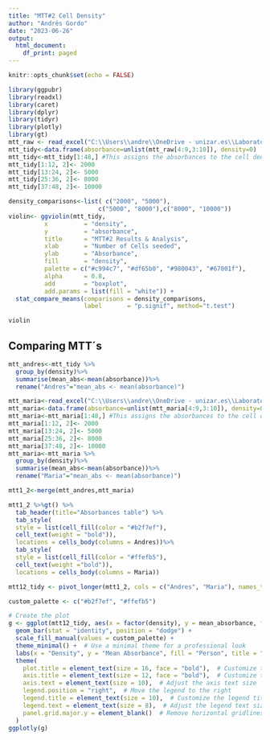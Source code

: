 ```yaml
---
title: "MTT#2 Cell Density"
author: "Andrés Gordo"
date: "2023-06-26"
output:
  html_document:
    df_print: paged
---
```


```r
knitr::opts_chunk$set(echo = FALSE)
```


```r
library(ggpubr)
library(readxl)
library(caret)
library(dplyr)
library(tidyr)
library(plotly)
library(gt)
mtt_raw <- read_excel("C:\\Users\\andre\\OneDrive - unizar.es\\Laboratorio\\UCL ILDH 2023\\Results\\MTT\\MTT2_ANDRES_PDX_266.xlsx", col_names = FALSE)
mtt_tidy<-data.frame(absorbance=unlist(mtt_raw[4:9,3:10]), density=0)
mtt_tidy<-mtt_tidy[1:48,] #This assigns the absorbances to the cell density
mtt_tidy[1:12, 2]<- 2000
mtt_tidy[13:24, 2]<- 5000
mtt_tidy[25:36, 2]<- 8000
mtt_tidy[37:48, 2]<- 10000
```


```r

density_comparisons<-list( c("2000", "5000"), 
                         c("5000", "8000"),c("8000", "10000"))
violin<- ggviolin(mtt_tidy,
          x          = "density", 
          y          = "absorbance", 
          title      = "MTT#2 Results & Analysis",
          xlab       = "Number of Cells seeded",
          ylab       = "Absorbance",
          fill       = "density",
          palette = c("#c994c7", "#df65b0", "#980043", "#67001f"),
          alpha      = 0.8,
          add        = "boxplot",
          add.params = list(fill = "white")) +
  stat_compare_means(comparisons = density_comparisons, 
                     label       = "p.signif", method="t.test")

```
```r
violin
```

## Comparing MTT´s
```r
mtt_andres<-mtt_tidy %>%
  group_by(density)%>%
  summarise(mean_abs<-mean(absorbance))%>%
  rename("Andres"="mean_abs <- mean(absorbance)")

mtt_maria<-read_excel("C:\\Users\\andre\\OneDrive - unizar.es\\Laboratorio\\UCL ILDH 2023\\Results\\MTT\\MTT1_ANDRES_PDX_236.xlsx", col_names = FALSE)
mtt_maria<-data.frame(absorbance=unlist(mtt_maria[4:9,3:10]), density=0)
mtt_maria<-mtt_maria[1:48,] #This assigns the absorbances to the cell density
mtt_maria[1:12, 2]<- 2000
mtt_maria[13:24, 2]<- 5000
mtt_maria[25:36, 2]<- 8000
mtt_maria[37:48, 2]<- 10000
mtt_maria<-mtt_maria %>%
  group_by(density)%>%
  summarise(mean_abs<-mean(absorbance))%>%
  rename("Maria"="mean_abs <- mean(absorbance)")

mtt1_2<-merge(mtt_andres,mtt_maria)
```
```r
mtt1_2 %>%gt() %>%
  tab_header(title="Absorbances table") %>%
  tab_style(
  style = list(cell_fill(color = "#b2f7ef"),
  cell_text(weight = "bold")),
  locations = cells_body(columns = Andres))%>%
  tab_style(
  style = list(cell_fill(color = "#ffefb5"),
  cell_text(weight ="bold")), 
  locations = cells_body(columns = Maria))

```
```r
mtt12_tidy <- pivot_longer(mtt1_2, cols = c("Andres", "Maria"), names_to = "person", values_to = "mean_absorbance")

custom_palette <- c("#b2f7ef", "#ffefb5")

# Create the plot
g <- ggplot(mtt12_tidy, aes(x = factor(density), y = mean_absorbance, fill = person)) +
  geom_bar(stat = "identity", position = "dodge") +
  scale_fill_manual(values = custom_palette) +
  theme_minimal() +  # Use a minimal theme for a professional look
  labs(x = "Density", y = "Mean Absorbance", fill = "Person", title = "Differences between both MTT´s") +  # Set axis and legend labels
  theme(
    plot.title = element_text(size = 16, face = "bold"),  # Customize the title
    axis.title = element_text(size = 12, face = "bold"),  # Customize the axis titles
    axis.text = element_text(size = 10),  # Adjust the axis text size
    legend.position = "right",  # Move the legend to the right
    legend.title = element_text(size = 10),  # Customize the legend title size
    legend.text = element_text(size = 8),  # Adjust the legend text size
    panel.grid.major.y = element_blank()  # Remove horizontal gridlines
  )
ggplotly(g)
```





